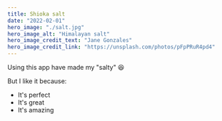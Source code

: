 ```yaml
---
title: Shioka salt
date: "2022-02-01"
hero_image: "./salt.jpg"
hero_image_alt: "Himalayan salt"
hero_image_credit_text: "Jane Gonzales"
hero_image_credit_link: "https://unsplash.com/photos/pFpPRuR4pd4"
---
```


Using this app have made my "salty" :laughing:

But I like it because:

- It's perfect
- It's great
- It's amazing
